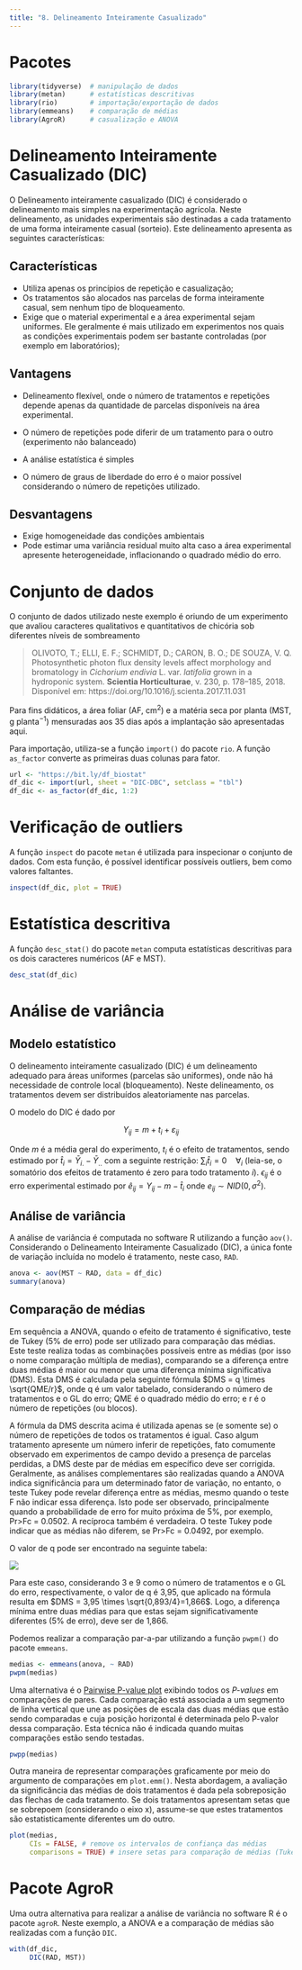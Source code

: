 ```yaml
---
title: "8. Delineamento Inteiramente Casualizado"
---
```


# Pacotes

```r
library(tidyverse)  # manipulação de dados
library(metan)      # estatísticas descritivas
library(rio)        # importação/exportação de dados
library(emmeans)    # comparação de médias
library(AgroR)      # casualização e ANOVA

```

# Delineamento Inteiramente Casualizado (DIC) {#sec-dic}

O Delineamento inteiramente casualizado (DIC) é considerado o delineamento mais simples na experimentação agrícola. Neste delineamento, as unidades experimentais são destinadas a cada tratamento de uma forma inteiramente casual (sorteio). Este delineamento apresenta as seguintes características:

## Características

-   Utiliza apenas os princípios de repetição e casualização;
-   Os tratamentos são alocados nas parcelas de forma inteiramente casual, sem nenhum tipo de bloqueamento.
-   Exige que o material experimental e a área experimental sejam uniformes. Ele geralmente é mais utilizado em experimentos nos quais as condições experimentais podem ser bastante controladas (por exemplo em laboratórios);

## Vantagens

-   Delineamento flexível, onde o número de tratamentos e repetições depende apenas da quantidade de parcelas disponíveis na área experimental.

-   O número de repetições pode diferir de um tratamento para o outro (experimento não balanceado)

-   A análise estatística é simples

-   O número de graus de liberdade do erro é o maior possível considerando o número de repetições utilizado.

## Desvantagens

-   Exige homogeneidade das condições ambientais
-   Pode estimar uma variância residual muito alta caso a área experimental apresente heterogeneidade, inflacionando o quadrado médio do erro.

# Conjunto de dados

O conjunto de dados utilizado neste exemplo é oriundo de um experimento que avaliou caracteres qualitativos e quantitativos de chicória sob diferentes níveis de sombreamento

> OLIVOTO, T.; ELLI, E. F.; SCHMIDT, D.; CARON, B. O.; DE SOUZA, V. Q. Photosynthetic photon flux density levels affect morphology and bromatology in *Cichorium endivia* L. var. *latifolia* grown in a hydroponic system. **Scientia Horticulturae**, v. 230, p. 178--185, 2018. Disponível em: https://doi.org/10.1016/j.scienta.2017.11.031

Para fins didáticos, a área foliar (AF, cm$^2$) e a matéria seca por planta (MST, g planta$^{-1}$) mensuradas aos 35 dias após a implantação são apresentadas aqui.

Para importação, utiliza-se a função `import()` do pacote `rio`. A função `as_factor` converte as primeiras duas colunas para fator.

```r
url <- "https://bit.ly/df_biostat"
df_dic <- import(url, sheet = "DIC-DBC", setclass = "tbl")
df_dic <- as_factor(df_dic, 1:2)
```

# Verificação de outliers

A função `inspect` do pacote `metan` é utilizada para inspecionar o conjunto de dados. Com esta função, é possível identificar possíveis outliers, bem como valores faltantes.

```r
inspect(df_dic, plot = TRUE)

```

# Estatística descritiva

A função `desc_stat()` do pacote `metan` computa estatísticas descritivas para os dois caracteres numéricos (AF e MST).

```r
desc_stat(df_dic)
```

# Análise de variância

## Modelo estatístico

O delineamento inteiramente casualizado (DIC) é um delineamento adequado para áreas uniformes (parcelas são uniformes), onde não há necessidade de controle local (bloqueamento). Neste delineamento, os tratamentos devem ser distribuídos aleatoriamente nas parcelas.

O modelo do DIC é dado por

$$
{Y_{ij}} = m + {t_i} + {\varepsilon _{ij}}
$$

Onde *m* é a média geral do experimento, $t_i$ é o efeito de tratamentos, sendo estimado por $\hat t_i = \bar Y_{i.} - \bar Y_{..}$ com a seguinte restrição: $\sum_i \hat t_i = 0 ~~~~\forall_i$ (leia-se, o somatório dos efeitos de tratamento é zero para todo tratamento $i$). $\epsilon_{ij}$ é o erro experimental estimado por $\hat e_{ij} = Y_{ij} - m - \hat t_i$ onde ${e_{ij}}\sim NID(0,{\sigma ^2})$.

## Análise de variância

A análise de variância é computada no software R utilizando a função `aov()`. Considerando o Delineamento Inteiramente Casualizado (DIC), a única fonte de variação incluída no modelo é tratamento, neste caso, `RAD`.

```r
anova <- aov(MST ~ RAD, data = df_dic)
summary(anova)

```

## Comparação de médias

Em sequência a ANOVA, quando o efeito de tratamento é significativo, teste de Tukey (5% de erro) pode ser utilizado para comparação das médias. Este teste realiza todas as combinações possíveis entre as médias (por isso o nome comparação múltipla de medias), comparando se a diferença entre duas médias é maior ou menor que uma diferença mínima significativa (DMS). Esta DMS é calculada pela seguinte fórmula $DMS = q \times \sqrt{QME/r}$, onde q é um valor tabelado, considerando o número de tratamentos e o GL do erro; QME é o quadrado médio do erro; e r é o número de repetições (ou blocos).

::: callout-tip
A fórmula da DMS descrita acima é utilizada apenas se (e somente se) o número de repetições de todos os tratamentos é igual. Caso algum tratamento apresente um número inferir de repetições, fato comumente observado em experimentos de campo devido a presença de parcelas perdidas, a DMS deste par de médias em específico deve ser corrigida. Geralmente, as análises complementares são realizadas quando a ANOVA indica significância para um determinado fator de variação, no entanto, o teste Tukey pode revelar diferença entre as médias, mesmo quando o teste F não indicar essa diferença. Isto pode ser observado, principalmente quando a probabilidade de erro for muito próxima de 5%, por exemplo, Pr\>Fc = 0.0502. A recíproca também é verdadeira. O teste Tukey pode indicar que as médias não diferem, se Pr\>Fc = 0.0492, por exemplo.
:::

O valor de q pode ser encontrado na seguinte tabela:

[![](figs/tabela_tukey.png)](https://github.com/TiagoOlivoto/classes/blob/master/FIT5306/data/tabela_tukey.pdf)

Para este caso, considerando 3 e 9 como o número de tratamentos e o GL do erro, respectivamente, o valor de q é 3,95, que aplicado na fórmula resulta em $DMS = 3,95 \times \sqrt{0,893/4}=1,866$. Logo, a diferença mínima entre duas médias para que estas sejam significativamente diferentes (5% de erro), deve ser de 1,866.

Podemos realizar a comparação par-a-par utilizando a função `pwpm()` do pacote `emmeans`.

```r
medias <- emmeans(anova, ~ RAD)
pwpm(medias)
```

Uma alternativa é o [Pairwise P-value plot](https://cran.r-project.org/web/packages/emmeans/vignettes/comparisons.html) exibindo todos os *P-values* em comparações de pares. Cada comparação está associada a um segmento de linha vertical que une as posições de escala das duas médias que estão sendo comparadas e cuja posição horizontal é determinada pelo P-valor dessa comparação. Esta técnica não é indicada quando muitas comparações estão sendo testadas.

```r
pwpp(medias)
```

Outra maneira de representar comparações graficamente por meio do argumento de comparações em `plot.emm()`. Nesta abordagem, a avaliação da significância das médias de dois tratamentos é dada pela sobreposição das flechas de cada tratamento. Se dois tratamentos apresentam setas que se sobrepoem (considerando o eixo x), assume-se que estes tratamentos são estatisticamente diferentes um do outro.

```r
plot(medias,
     CIs = FALSE, # remove os intervalos de confiança das médias
     comparisons = TRUE) # insere setas para comparação de médias (Tukey)

```

# Pacote AgroR

Uma outra alternativa para realizar a análise de variância no software R é o pacote `agroR`. Neste exemplo, a ANOVA e a comparação de médias são realizadas com a função `DIC`.

```r
with(df_dic,
     DIC(RAD, MST))
```
